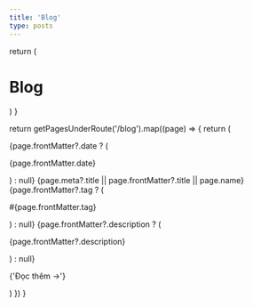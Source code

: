 ```yaml
---
title: 'Blog'
type: posts
---
```



  return (
    <div className="max-w-screen-lg mx-auto pt-4 pb-8 mb-16 border-b dark:border-neutral-800">
      <h1>
        <span className="font-bold leading-tight lg:text-5xl">Blog</span>
      </h1>
    </div>
  )
}

  return getPagesUnderRoute('/blog').map((page) => {
    return (
      <article
        key={page.route}
        className="rounded-lg py-6 px-7 my-10 bg-gray-100 dark:bg-[#202020]"
      >
        {page.frontMatter?.date ? (
          <p className="text-sm">{page.frontMatter.date}</p>
        ) : null}
        <Link
          href={page.route}
          className="block font-semibold text-2xl !no-underline"
        >
          {page.meta?.title || page.frontMatter?.title || page.name}
        </Link>
        {page.frontMatter?.tag ? (
          <p className="text-sm">#{page.frontMatter.tag}</p>
        ) : null}
        {page.frontMatter?.description ? (
          <p className="mt-[.5rem]">{page.frontMatter?.description}</p>
        ) : null}
        <p className="mt-[.5rem]">
          <span className="inline-block">
            <Link href={page.route} className="!no-underline">
              {'Đọc thêm →'}
            </Link>
          </span>
        </p>
      </article>
    )
  })
}

<BlogHeader />
<BlogIndex />

